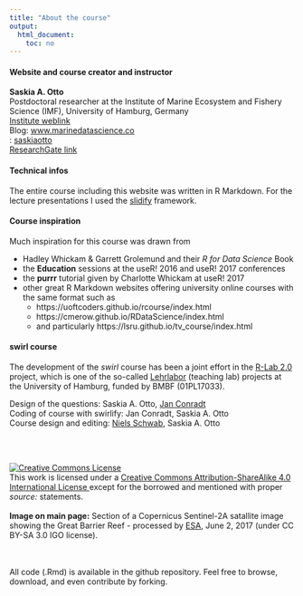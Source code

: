 ```yaml
---
title: "About the course"
output: 
  html_document:
    toc: no
---
```


#### Website and course creator and instructor

**Saskia A. Otto**<br>
Postdoctoral researcher at the Institute of Marine Ecosystem and Fishery Science (IMF), University of Hamburg, Germany<br>
[Institute weblink](https://www.biologie.uni-hamburg.de/en/forschung/oekologie-biologische-ressourcen/maroeksysdyn/mitarbeiter/otto-saskia.html)<br>
Blog: [www.marinedatascience.co](https://www.marinedatascience.co)<br>
<i class="fa fa-github fa-lg"></i>: [saskiaotto](https://github.com/saskiaotto)<br>
<i class="fab fa-2x fa-researchgate"></i> [ResearchGate link](https://www.researchgate.net/profile/Saskia_Otto)


#### Technical infos

The entire course including this website was written in R Markdown. For the lecture presentations I used the [slidify](http://slidify.org/index.html) framework.


#### Course inspiration

Much inspiration for this course was drawn from 

- Hadley Whickam & Garrett Grolemund and their *R for Data Science* Book
- the **Education** sessions at the useR! 2016 and useR! 2017 conferences
- the **purrr** tutorial given by Charlotte Whickam at useR! 2017 
- other great R Markdown websites offering university online courses with the same format such as 
    - https://uoftcoders.github.io/rcourse/index.html
    - https://cmerow.github.io/RDataScience/index.html
    - and particularly https://lsru.github.io/tv_course/index.html


#### swirl course

The development of the *swirl* course has been a joint effort in the [R-Lab 2.0](https://rlab.blogs.uni-hamburg.de) project, which is one of the so-called [Lehrlabor](https://www.universitaetskolleg.uni-hamburg.de/universitaetskolleg-2-0/lehrlabor.html) (teaching lab) projects at the University of Hamburg, funded by BMBF (01PL17033).

Design of the questions: Saskia A. Otto, [Jan Conradt](https://github.com/JanCo93)<br>
Coding of course with swirlify: Jan Conradt, Saskia A. Otto<br>
Course design and editing: [Niels Schwab](https://www.geo.uni-hamburg.de/en/geographie/mitarbeiterverzeichnis/schwab.html), Saskia A. Otto 

<br>
<br>

<a rel="license" href="http://creativecommons.org/licenses/by-sa/4.0/"><img alt="Creative Commons License" style="border-width:0" src="https://i.creativecommons.org/l/by-sa/4.0/80x15.png"></a><br>
This work is licensed under a <a rel="license" href="http://creativecommons.org/licenses/by-sa/4.0/">Creative Commons Attribution-ShareAlike 4.0 International License </a> except for the borrowed and mentioned with proper *source:* statements.
<br>
<br>
<b>Image on main page:</b> Section of a Copernicus Sentinel-2A satallite image showing the Great Barrier Reef - processed by  <a href="http://www.esa.int/spaceinimages/Images/2017/06/Great_Barrier_Reef#">ESA</a>, June 2, 2017 (under CC BY-SA 3.0 IGO license).

<br>
<br>
All code (.Rmd) is available in the github repository. Feel free to browse, download, and even contribute by forking.

<br>
<br>
<br>
<br>
